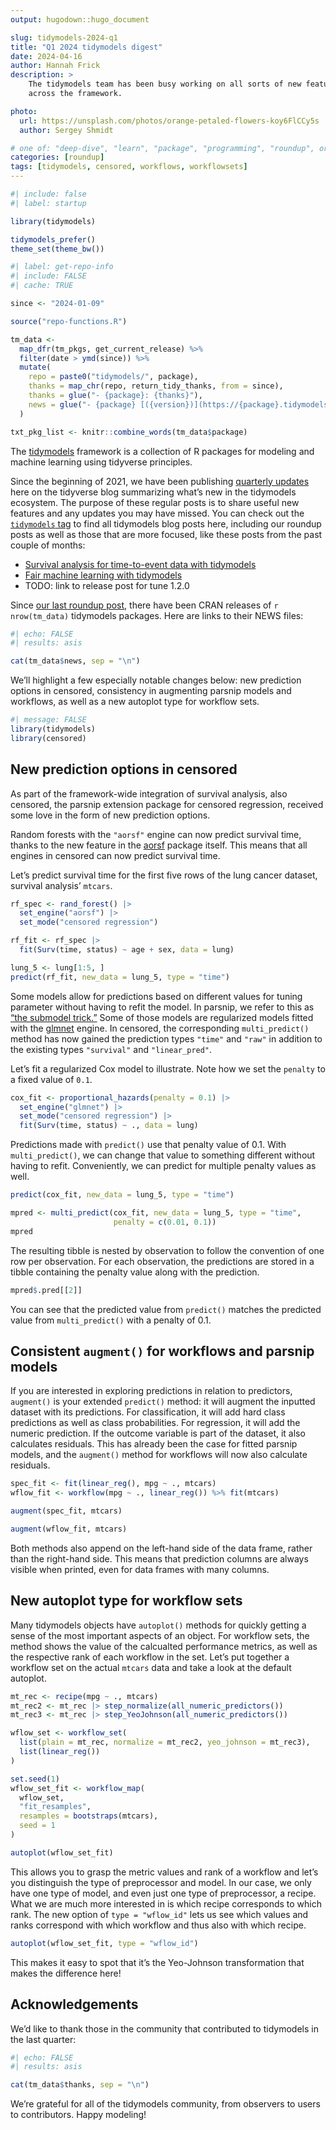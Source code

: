 ```yaml
---
output: hugodown::hugo_document

slug: tidymodels-2024-q1
title: "Q1 2024 tidymodels digest"
date: 2024-04-16
author: Hannah Frick
description: >
    The tidymodels team has been busy working on all sorts of new features 
    across the framework.

photo:
  url: https://unsplash.com/photos/orange-petaled-flowers-koy6FlCCy5s
  author: Sergey Shmidt

# one of: "deep-dive", "learn", "package", "programming", "roundup", or "other"
categories: [roundup] 
tags: [tidymodels, censored, workflows, workflowsets]
---
```


<!--
TODO:
* [x] Look over / edit the post's title in the yaml
* [x] Edit (or delete) the description; note this appears in the Twitter card
* [x] Pick category and tags (see existing with `hugodown::tidy_show_meta()`)
* [x] Find photo & update yaml metadata
* [x] Create `thumbnail-sq.jpg`; height and width should be equal
* [x] Create `thumbnail-wd.jpg`; width should be >5x height
* [x] `hugodown::use_tidy_thumbnails()`
* [x] Add intro sentence, e.g. the standard tagline for the package
* [x] `usethis::use_tidy_thanks()`
-->

```r
#| include: false
#| label: startup

library(tidymodels)

tidymodels_prefer()
theme_set(theme_bw())
```

```r
#| label: get-repo-info
#| include: FALSE
#| cache: TRUE

since <- "2024-01-09"

source("repo-functions.R")

tm_data <- 
  map_dfr(tm_pkgs, get_current_release) %>% 
  filter(date > ymd(since)) %>% 
  mutate(
    repo = paste0("tidymodels/", package),
    thanks = map_chr(repo, return_tidy_thanks, from = since),
    thanks = glue("- {package}: {thanks}"),
    news = glue("- {package} [({version})](https://{package}.tidymodels.org/news/index.html)")
  )

txt_pkg_list <- knitr::combine_words(tm_data$package)
```

The [tidymodels](https://www.tidymodels.org/) framework is a collection of R packages for modeling and machine learning using tidyverse principles.

Since the beginning of 2021, we have been publishing [quarterly updates](https://www.tidyverse.org/categories/roundup/) here on the tidyverse blog summarizing what's new in the tidymodels ecosystem. The purpose of these regular posts is to share useful new features and any updates you may have missed. You can check out the [`tidymodels` tag](https://www.tidyverse.org/tags/tidymodels/) to find all tidymodels blog posts here, including our roundup posts as well as those that are more focused, like these posts from the past couple of months:

-   [Survival analysis for time-to-event data with tidymodels](https://www.tidyverse.org/blog/2024/04/tidymodels-survival-analysis/)
-   [Fair machine learning with tidymodels](https://www.tidyverse.org/blog/2024/03/tidymodels-fairness/)
- TODO: link to release post for tune 1.2.0

Since [our last roundup post](https://www.tidyverse.org/blog/2024/01/tidymodels-2023-q4/), there have been CRAN releases of `r nrow(tm_data)` tidymodels packages. Here are links to their NEWS files:

```r
#| echo: FALSE
#| results: asis

cat(tm_data$news, sep = "\n")
```

We'll highlight a few especially notable changes below: new prediction options in censored, consistency in augmenting parsnip models and workflows, as well as a new autoplot type for workflow sets.

```r
#| message: FALSE
library(tidymodels)
library(censored)
```


## New prediction options in censored

As part of the framework-wide integration of survival analysis, also censored, the parsnip extension package for censored regression, received some love in the form of new prediction options.

Random forests with the  `"aorsf"` engine can now predict survival time, thanks to the new feature in the [aorsf](https://docs.ropensci.org/aorsf/) package itself. This means that all engines in censored can now predict survival time.

Let's predict survival time for the first five rows of the lung cancer dataset, survival analysis' `mtcars`. 

```r
rf_spec <- rand_forest() |>
  set_engine("aorsf") |>
  set_mode("censored regression")

rf_fit <- rf_spec |>
  fit(Surv(time, status) ~ age + sex, data = lung)

lung_5 <- lung[1:5, ]
predict(rf_fit, new_data = lung_5, type = "time")
```

Some models allow for predictions based on different values for tuning parameter without having to refit the model. In parsnip, we refer to this as ["the submodel trick."](https://parsnip.tidymodels.org/articles/Submodels.html) Some of those models are regularized models fitted with the [glmnet](https://glmnet.stanford.edu/) engine. In censored, the corresponding `multi_predict()` method has now gained the prediction types `"time"` and `"raw"` in addition to the existing types `"survival"` and `"linear_pred"`. 

Let's fit a regularized Cox model to illustrate. Note how we set the `penalty` to a fixed value of `0.1`.

```r
cox_fit <- proportional_hazards(penalty = 0.1) |>
  set_engine("glmnet") |>
  set_mode("censored regression") |>
  fit(Surv(time, status) ~ ., data = lung)
```

Predictions made with `predict()` use that penalty value of 0.1. With `multi_predict()`, we can change that value to something different without having to refit. Conveniently, we can predict for multiple penalty values as well.

```r
predict(cox_fit, new_data = lung_5, type = "time")

mpred <- multi_predict(cox_fit, new_data = lung_5, type = "time", 
                       penalty = c(0.01, 0.1)) 
mpred
```

The resulting tibble is nested by observation to follow the convention of one row per observation. For each observation, the predictions are stored in a tibble containing the penalty value along with the prediction.

```r
mpred$.pred[[2]]
```

You can see that the predicted value from `predict()` matches the predicted value from `multi_predict()` with a penalty of 0.1.


## Consistent `augment()` for workflows and parsnip models

If you are interested in exploring predictions in relation to predictors, `augment()` is your extended `predict()` method: it will augment the inputted dataset with its predictions. For classification, it will add hard class predictions as well as class probabilities. For regression, it will add the numeric prediction. If the outcome variable is part of the dataset, it also calculates residuals. This has already been the case for fitted parsnip models, and the `augment()` method for workflows will now also calculate residuals. 

```r
spec_fit <- fit(linear_reg(), mpg ~ ., mtcars)
wflow_fit <- workflow(mpg ~ ., linear_reg()) %>% fit(mtcars)

augment(spec_fit, mtcars)

augment(wflow_fit, mtcars)
```

Both methods also append on the left-hand side of the data frame, rather than the right-hand side. This means that prediction columns are always visible when printed, even for data frames with many columns.


## New autoplot type for workflow sets

Many tidymodels objects have `autoplot()` methods for quickly getting a sense of the most important aspects of an object. For workflow sets, the method shows the value of the calcualted performance metrics, as well as the respective rank of each workflow in the set. Let's put together a workflow set on the actual `mtcars` data and take a look at the default autoplot.

```r
mt_rec <- recipe(mpg ~ ., mtcars)
mt_rec2 <- mt_rec |> step_normalize(all_numeric_predictors())
mt_rec3 <- mt_rec |> step_YeoJohnson(all_numeric_predictors())

wflow_set <- workflow_set(
  list(plain = mt_rec, normalize = mt_rec2, yeo_johnson = mt_rec3), 
  list(linear_reg())
)

set.seed(1)
wflow_set_fit <- workflow_map(
  wflow_set, 
  "fit_resamples", 
  resamples = bootstraps(mtcars), 
  seed = 1
)

autoplot(wflow_set_fit)
```

This allows you to grasp the metric values and rank of a workflow and let's you distinguish the type of preprocessor and model. In our case, we only have one type of model, and even just one type of preprocessor, a recipe. What we are much more interested in is which recipe corresponds to which rank. The new option of `type = "wflow_id"` lets us see which values and ranks correspond with which workflow and thus also with which recipe.

```r
autoplot(wflow_set_fit, type = "wflow_id")
```

This makes it easy to spot that it's the Yeo-Johnson transformation that makes the difference here!


## Acknowledgements

We'd like to thank those in the community that contributed to tidymodels in the last quarter:

```r
#| echo: FALSE
#| results: asis

cat(tm_data$thanks, sep = "\n")
```

We're grateful for all of the tidymodels community, from observers to users to contributors. Happy modeling!
